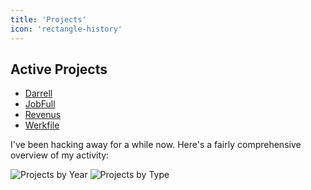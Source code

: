 ```yaml
---
title: 'Projects'
icon: 'rectangle-history'
---
```


## Active Projects
- [Darrell](/projects/darrell)
- [JobFull](/projects/jobfull)
- [Revenus](/projects/revenus)
- [Werkfile](/projects/werkfile)


I've been hacking away for a while now. Here's a fairly comprehensive overview of my activity:

![Projects by Year](/images/projects-by-year.png)
![Projects by Type](/images/projects-by-type.png)